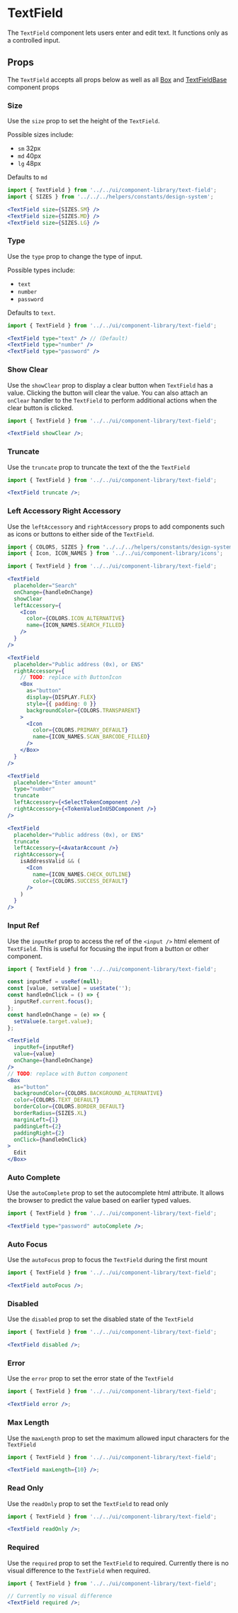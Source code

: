 

# TextField

The `TextField` component lets users enter and edit text. It functions only as a controlled input.

<Canvas>
  <Story id="ui-components-component-library-text-field-text-field-stories-js--default-story" />
</Canvas>

## Props

The `TextField` accepts all props below as well as all [Box](/docs/ui-components-ui-box-box-stories-js--default-story#props) and [TextFieldBase](/docs/ui-components-component-library-text-field-base-text-field-base-stories-js--default-story#props) component props

<ArgsTable of={TextField} />

### Size

Use the `size` prop to set the height of the `TextField`.

Possible sizes include:

- `sm` 32px
- `md` 40px
- `lg` 48px

Defaults to `md`

<Canvas>
  <Story id="ui-components-component-library-text-field-text-field-stories-js--size" />
</Canvas>

```jsx
import { TextField } from '../../ui/component-library/text-field';
import { SIZES } from '../../../helpers/constants/design-system';

<TextField size={SIZES.SM} />
<TextField size={SIZES.MD} />
<TextField size={SIZES.LG} />
```

### Type

Use the `type` prop to change the type of input.

Possible types include:

- `text`
- `number`
- `password`

Defaults to `text`.

<Canvas>
  <Story id="ui-components-component-library-text-field-text-field-stories-js--type" />
</Canvas>

```jsx
import { TextField } from '../../ui/component-library/text-field';

<TextField type="text" /> // (Default)
<TextField type="number" />
<TextField type="password" />
```

### Show Clear

Use the `showClear` prop to display a clear button when `TextField` has a value. Clicking the button will clear the value.
You can also attach an `onClear` handler to the `TextField` to perform additional actions when the clear button is clicked.

<Canvas>
  <Story id="ui-components-component-library-text-field-text-field-stories-js--show-clear" />
</Canvas>

```jsx
import { TextField } from '../../ui/component-library/text-field';

<TextField showClear />;
```

### Truncate

Use the `truncate` prop to truncate the text of the the `TextField`

<Canvas>
  <Story id="ui-components-component-library-text-field-text-field-stories-js--truncate" />
</Canvas>

```jsx
import { TextField } from '../../ui/component-library/text-field';

<TextField truncate />;
```

### Left Accessory Right Accessory

Use the `leftAccessory` and `rightAccessory` props to add components such as icons or buttons to either side of the `TextField`.

<Canvas>
  <Story id="ui-components-component-library-text-field-text-field-stories-js--left-accessory-right-accessory" />
</Canvas>

```jsx
import { COLORS, SIZES } from '../../../helpers/constants/design-system';
import { Icon, ICON_NAMES } from '../../ui/component-library/icons';

import { TextField } from '../../ui/component-library/text-field';

<TextField
  placeholder="Search"
  onChange={handleOnChange}
  showClear
  leftAccessory={
    <Icon
      color={COLORS.ICON_ALTERNATIVE}
      name={ICON_NAMES.SEARCH_FILLED}
    />
  }
/>

<TextField
  placeholder="Public address (0x), or ENS"
  rightAccessory={
    // TODO: replace with ButtonIcon
    <Box
      as="button"
      display={DISPLAY.FLEX}
      style={{ padding: 0 }}
      backgroundColor={COLORS.TRANSPARENT}
    >
      <Icon
        color={COLORS.PRIMARY_DEFAULT}
        name={ICON_NAMES.SCAN_BARCODE_FILLED}
      />
    </Box>
  }
/>

<TextField
  placeholder="Enter amount"
  type="number"
  truncate
  leftAccessory={<SelectTokenComponent />}
  rightAccessory={<TokenValueInUSDComponent />}
/>

<TextField
  placeholder="Public address (0x), or ENS"
  truncate
  leftAccessory={<AvatarAccount />}
  rightAccessory={
    isAddressValid && (
      <Icon
        name={ICON_NAMES.CHECK_OUTLINE}
        color={COLORS.SUCCESS_DEFAULT}
      />
    )
  }
/>
```

### Input Ref

Use the `inputRef` prop to access the ref of the `<input />` html element of `TextField`. This is useful for focusing the input from a button or other component.

<Canvas>
  <Story id="ui-components-component-library-text-field-text-field-stories-js--input-ref" />
</Canvas>

```jsx
import { TextField } from '../../ui/component-library/text-field';

const inputRef = useRef(null);
const [value, setValue] = useState('');
const handleOnClick = () => {
  inputRef.current.focus();
};
const handleOnChange = (e) => {
  setValue(e.target.value);
};

<TextField
  inputRef={inputRef}
  value={value}
  onChange={handleOnChange}
/>
// TODO: replace with Button component
<Box
  as="button"
  backgroundColor={COLORS.BACKGROUND_ALTERNATIVE}
  color={COLORS.TEXT_DEFAULT}
  borderColor={COLORS.BORDER_DEFAULT}
  borderRadius={SIZES.XL}
  marginLeft={1}
  paddingLeft={2}
  paddingRight={2}
  onClick={handleOnClick}
>
  Edit
</Box>
```

### Auto Complete

Use the `autoComplete` prop to set the autocomplete html attribute. It allows the browser to predict the value based on earlier typed values.

<Canvas>
  <Story id="ui-components-component-library-text-field-text-field-stories-js--auto-complete" />
</Canvas>

```jsx
import { TextField } from '../../ui/component-library/text-field';

<TextField type="password" autoComplete />;
```

### Auto Focus

Use the `autoFocus` prop to focus the `TextField` during the first mount

<Canvas>
  <Story id="ui-components-component-library-text-field-text-field-stories-js--auto-focus" />
</Canvas>

```jsx
import { TextField } from '../../ui/component-library/text-field';

<TextField autoFocus />;
```

### Disabled

Use the `disabled` prop to set the disabled state of the `TextField`

<Canvas>
  <Story id="ui-components-component-library-text-field-text-field-stories-js--disabled" />
</Canvas>

```jsx
import { TextField } from '../../ui/component-library/text-field';

<TextField disabled />;
```

### Error

Use the `error` prop to set the error state of the `TextField`

<Canvas>
  <Story id="ui-components-component-library-text-field-text-field-stories-js--error-story" />
</Canvas>

```jsx
import { TextField } from '../../ui/component-library/text-field';

<TextField error />;
```

### Max Length

Use the `maxLength` prop to set the maximum allowed input characters for the `TextField`

<Canvas>
  <Story id="ui-components-component-library-text-field-text-field-stories-js--max-length" />
</Canvas>

```jsx
import { TextField } from '../../ui/component-library/text-field';

<TextField maxLength={10} />;
```

### Read Only

Use the `readOnly` prop to set the `TextField` to read only

<Canvas>
  <Story id="ui-components-component-library-text-field-text-field-stories-js--read-only" />
</Canvas>

```jsx
import { TextField } from '../../ui/component-library/text-field';

<TextField readOnly />;
```

### Required

Use the `required` prop to set the `TextField` to required. Currently there is no visual difference to the `TextField` when required.

<Canvas>
  <Story id="ui-components-component-library-text-field-text-field-stories-js--required" />
</Canvas>

```jsx
import { TextField } from '../../ui/component-library/text-field';

// Currently no visual difference
<TextField required />;
```

